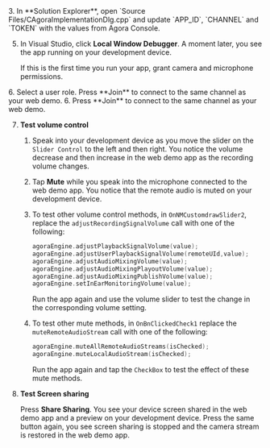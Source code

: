 <PlatformWrapper product = "windows">
3. In **Solution Explorer**, open `Source Files/CAgoraImplementationDlg.cpp` and update `APP_ID`, `CHANNEL` and `TOKEN` with the values from Agora Console.


5. In Visual Studio, click **Local Window Debugger**. A moment later, you see the app running on your development device.

    If this is the first time you run your app, grant camera and microphone permissions.

<ProductWrapper product="interactive-live-streaming">
6. Select a user role. Press **Join** to connect to the same channel as your web demo.
</ProductWrapper>

<ProductWrapper notAllowed="interactive-live-streaming">
6. Press **Join** to connect to the same channel as your web demo.
</ProductWrapper>

7. **Test volume control**

    1. Speak into your development device as you move the slider on the `Slider Control` to the left and then right. You notice the volume decrease and then increase in the web demo app as the recording volume changes.

    1. Tap **Mute** while you speak into the microphone connected to the web demo app.
        You notice that the remote audio is muted on your development device.

    1. To test other volume control methods, in `OnNMCustomdrawSlider2`, replace the `adjustRecordingSignalVolume` call with one of the following:

        ```cpp
        agoraEngine.adjustPlaybackSignalVolume(value);
        agoraEngine.adjustUserPlaybackSignalVolume(remoteUId,value);
        agoraEngine.adjustAudioMixingVolume(value);
        agoraEngine.adjustAudioMixingPlayoutVolume(value);
        agoraEngine.adjustAudioMixingPublishVolume(value);
        agoraEngine.setInEarMonitoringVolume(value);
        ```
        Run the app again and use the volume slider to test the change in the corresponding volume setting.

    1. To test other mute methods, in `OnBnClickedCheck1` replace the `muteRemoteAudioStream` call with one of the following:

        ```cpp
        agoraEngine.muteAllRemoteAudioStreams(isChecked);
        agoraEngine.muteLocalAudioStream(isChecked);
        ```
        Run the app again and tap the `CheckBox` to test the effect of these mute methods.

1. **Test Screen sharing**

     Press **Share Sharing**. You see your device screen shared in the web demo app and a preview on your development device. Press the same button again, you see screen sharing is stopped and the camera stream is restored in the web demo app.

</PlatformWrapper>
